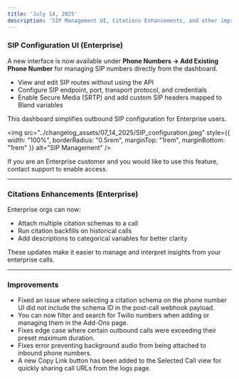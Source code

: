```yaml
---
title: 'July 14, 2025'
description: 'SIP Management UI, Citations Enhancements, and other improvements'
---
```


### SIP Configuration UI (Enterprise)

A new interface is now available under **Phone Numbers → Add Existing Phone Number** for managing SIP numbers directly from the dashboard.

- View and edit SIP routes without using the API
- Configure SIP endpoint, port, transport protocol, and credentials
- Enable Secure Media (SRTP) and add custom SIP headers mapped to Bland variables

This dashboard simplifies outbound SIP configuration for Enterprise users.

<img 
  src="../changelog_assets/07_14_2025/SIP_configuration.jpeg" 
  style={{ width: "100%", borderRadius: "0.5rem", marginTop: "1rem", marginBottom: "1rem" }}
  alt="SIP Management"
/>

If you are an Enterprise customer and you would like to use this feature, contact support to enable access.

---

### Citations Enhancements (Enterprise)

Enterprise orgs can now:
- Attach multiple citation schemas to a call
- Run citation backfills on historical calls
- Add descriptions to categorical variables for better clarity

These updates make it easier to manage and interpret insights from your enterprise calls.

---

### Improvements

- Fixed an issue where selecting a citation schema on the phone number UI did not include the schema ID in the post-call webhook payload.
- You can now filter and search for Twilio numbers when adding or managing them in the Add-Ons page.
- Fixes edge case where certain outbound calls were exceeding their preset maximum duration.
- Fixes error preventing background audio from being attached to inbound phone numbers.
- A new Copy Link button has been added to the Selected Call view for quickly sharing call URLs from the logs page.
